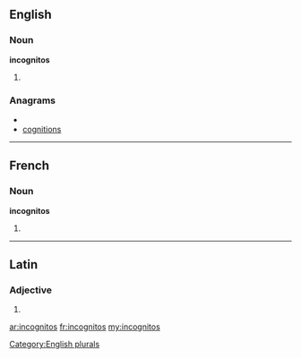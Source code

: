==English==

===Noun===
'''incognitos'''

# {{plural of|[[incognito]]}}

===Anagrams===
* {{alphagram|cgiinnoost}}
* [[cognitions#English|cognitions]]

[[Category:English plurals]]

----

==French==

===Noun===
'''incognitos''' {{m}}

# {{plural of|[[incognito]]|lang=fr}}

----

==Latin==

===Adjective===
{{la-adj-form|incognitōs}}

# {{inflection of|incognitus|incognitus|acc|m|p|lang=la}}
{{count page|[[Wiktionary:Page count]]}}

[[ar:incognitos]]
[[fr:incognitos]]
[[my:incognitos]]